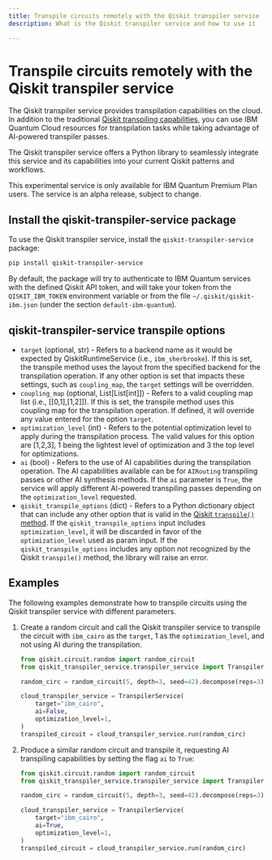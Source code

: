 ```yaml
---
title: Transpile circuits remotely with the Qiskit transpiler service
description: What is the Qiskit transpiler service and how to use it

---
```

# Transpile circuits remotely with the Qiskit transpiler service

The Qiskit transpiler service provides transpilation capabilities on the cloud. In addition to the traditional [Qiskit transpiling capabilities](index), you can use IBM Quantum Cloud resources for transpilation tasks while taking advantage of AI-powered transpiler passes.

The Qiskit transpiler service offers a Python library to seamlessly integrate this service and its capabilities into your current Qiskit patterns and workflows.

<Admonition type="note">
    This experimental service is only available for IBM Quantum Premium Plan users.
    The service is an alpha release, subject to change.
</Admonition>

<span id="install-transpiler-service"></span>
## Install the qiskit-transpiler-service package

To use the Qiskit transpiler service, install the `qiskit-transpiler-service` package:

```sh
pip install qiskit-transpiler-service
```

By default, the package will try to authenticate to IBM Quantum services with the defined Qiskit API token, and will take your token from the `QISKIT_IBM_TOKEN` environment variable or from the file `~/.qiskit/qiskit-ibm.json` (under the section `default-ibm-quantum`).

## qiskit-transpiler-service transpile options

- `target` (optional, str) - Refers to a backend name as it would be expected by QiskitRuntimeService (i.e., `ibm_sherbrooke`). If this is set, the transpile method uses the layout from the specified backend for the transpilation operation. If any other option is set that impacts these settings, such as `coupling_map`, the `target` settings will be overridden.
- `coupling_map` (optional, List[List[int]]) - Refers to a valid coupling map list (i.e., [[0,1],[1,2]]). If this is set, the transpile method uses this coupling map for the transpilation operation. If defined, it will override any value entered for the option `target`.
- `optimization_level` (int) - Refers to the potential optimization level to apply during the transpilation process. The valid values for this option are [1,2,3], 1 being the lightest level of optimization and 3 the top level for optimizations.
- `ai` (bool) - Refers to the use of AI capabilities during the transpilation operation. The AI capabilities available can be for `AIRouting` transpiling passes or other AI synthesis methods. If the `ai` parameter is `True`, the service will apply different AI-powered transpiling passes depending on the `optimization_level` requested.
- `qiskit_transpile_options` (dict) - Refers to a Python dictionary object that can include any other option that is valid in the [Qiskit `transpile()` method](defaults-and-configuration-options). If the `qiskit_transpile_options` input includes `optimization_level`, it will be discarded in favor of the `optimization_level` used as param input. If the `qiskit_transpile_options` includes any option not recognized by the Qiskit `transpile()` method, the library will raise an error.


## Examples

The following examples demonstrate how to transpile circuits using the Qiskit transpiler service with different parameters.

1. Create a random circuit and call the Qiskit transpiler service to transpile the circuit with `ibm_cairo` as the `target`, 1 as the `optimization_level`, and not using AI during the transpilation.

    ```python
    from qiskit.circuit.random import random_circuit
    from qiskit_transpiler_service.transpiler_service import TranspilerService

    random_circ = random_circuit(5, depth=3, seed=42).decompose(reps=3)

    cloud_transpiler_service = TranspilerService(
        target="ibm_cairo",
        ai=False,
        optimization_level=1,
    )
    transpiled_circuit = cloud_transpiler_service.run(random_circ)
    ```

1. Produce a similar random circuit and transpile it, requesting AI transpiling capabilities by setting the flag `ai` to `True`:

    ```python
    from qiskit.circuit.random import random_circuit
    from qiskit_transpiler_service.transpiler_service import TranspilerService

    random_circ = random_circuit(5, depth=3, seed=42).decompose(reps=3)

    cloud_transpiler_service = TranspilerService(
        target="ibm_cairo",
        ai=True,
        optimization_level=1,
    )
    transpiled_circuit = cloud_transpiler_service.run(random_circ)
    ```
​
